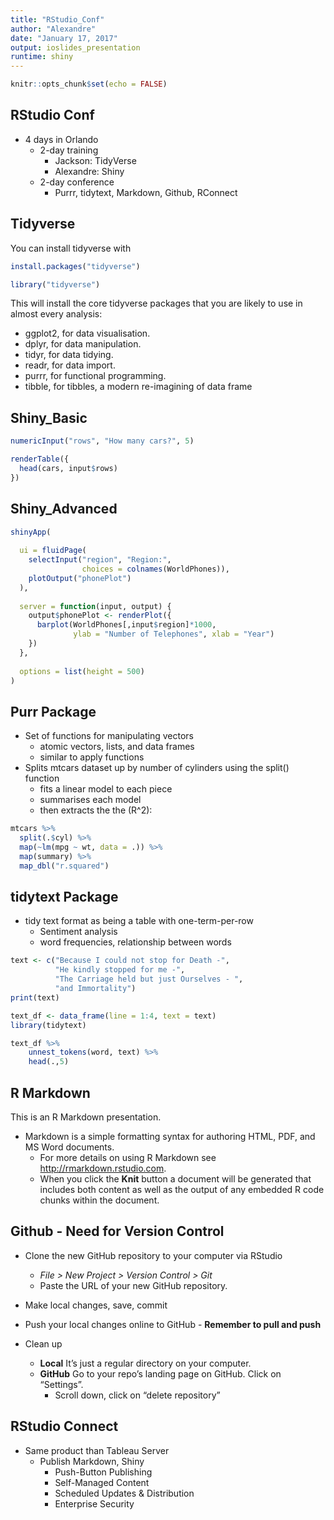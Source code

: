 ```yaml
---
title: "RStudio_Conf"
author: "Alexandre"
date: "January 17, 2017"
output: ioslides_presentation
runtime: shiny
---
```


```r
knitr::opts_chunk$set(echo = FALSE)
```

## RStudio Conf
* 4 days in Orlando
    + 2-day training
        - Jackson: TidyVerse
        - Alexandre: Shiny
    + 2-day conference
        - Purrr, tidytext, Markdown, Github, RConnect

## Tidyverse

You can install tidyverse with

```r
install.packages("tidyverse")
```
```r
library("tidyverse")
```

This will install the core tidyverse packages that you are likely to use in almost every analysis:

* ggplot2, for data visualisation.
* dplyr, for data manipulation.
* tidyr, for data tidying.
* readr, for data import.
* purrr, for functional programming.
* tibble, for tibbles, a modern re-imagining of data frame

## Shiny_Basic

```r
numericInput("rows", "How many cars?", 5)

renderTable({
  head(cars, input$rows)
})
```

## Shiny_Advanced

```r
shinyApp(
  
  ui = fluidPage(
    selectInput("region", "Region:", 
                choices = colnames(WorldPhones)),
    plotOutput("phonePlot")
  ),
  
  server = function(input, output) {
    output$phonePlot <- renderPlot({
      barplot(WorldPhones[,input$region]*1000, 
              ylab = "Number of Telephones", xlab = "Year")
    })
  },
  
  options = list(height = 500)
)
```


## Purr Package

* Set of functions for manipulating vectors
    + atomic vectors, lists, and data frames
    + similar to apply functions 

* Splits  mtcars dataset up by number of cylinders using the split() function
    + fits a linear model to each piece
    + summarises each model
    + then extracts the the \(R^2\):

```r
mtcars %>%
  split(.$cyl) %>%
  map(~lm(mpg ~ wt, data = .)) %>%
  map(summary) %>%
  map_dbl("r.squared")

```

## tidytext Package

* tidy text format as being a table with one-term-per-row
     + Sentiment analysis
     + word frequencies, relationship between words

```r
text <- c("Because I could not stop for Death -",
          "He kindly stopped for me -",
          "The Carriage held but just Ourselves - ",
          "and Immortality")
print(text)

text_df <- data_frame(line = 1:4, text = text)
library(tidytext)

text_df %>%
    unnest_tokens(word, text) %>%
    head(.,5)
```

## R Markdown

This is an R Markdown presentation. 

*   Markdown is a simple formatting syntax for authoring HTML, PDF, and MS Word documents. 
    + For more details on using R Markdown see <http://rmarkdown.rstudio.com>.
    + When you click the **Knit** button a document will be generated that includes both content as well as the output of any embedded R code chunks within the document.

## Github - Need for Version Control
* Clone the new GitHub repository to your computer via RStudio
    + *File > New Project > Version Control > Git*
    + Paste the URL of your new GitHub repository.
* Make local changes, save, commit
* Push your local changes online to GitHub - **Remember to pull and push**

* Clean up
    + **Local** It's just a regular directory on your computer.
    + **GitHub** Go to your repo's landing page on GitHub. Click on "Settings".
        - Scroll down, click on "delete repository"


## RStudio Connect

* Same product than Tableau Server
    + Publish Markdown, Shiny
        - Push-Button Publishing
        - Self-Managed Content
        - Scheduled Updates & Distribution
        - Enterprise Security
